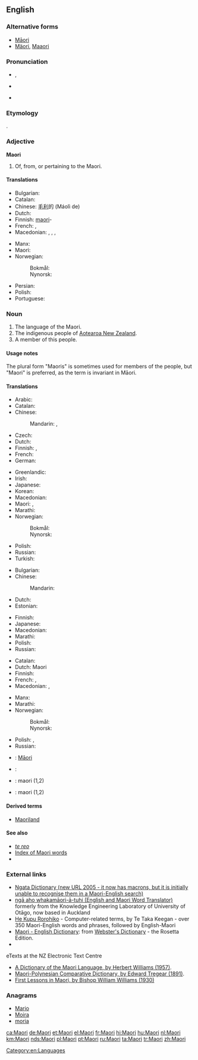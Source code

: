 {{also|maori|māori|Māori}}
==English==
{{interwiktionary|code=mi}}
{{wikipedia}}

===Alternative forms===
* [[Māori]] {{qualifier|preferred usage in Māori text}}
* [[Mäori]], [[Maaori]] {{qualifier|alternative usage in Māori text when macrons are not available}}

===Pronunciation===
* {{IPA|/ˈmaʊri/}}, {{X-SAMPA|/"maUri/}}
* {{a|US|dialectal}} {{IPA|/meɪ'(j)ɔːɹi/}}
* {{rhymes|aʊri}}

===Etymology===
{{etyl|mi|en}} {{term|māori||aborigine, native", "normal, ordinary, plain|lang=mi}}.

===Adjective===
'''Maori'''

# Of, from, or pertaining to the Maori.

====Translations====
{{trans-top|of, from, or pertaining to the Māori}}
* Bulgarian: {{t-|bg|маорски}}
* Catalan: {{t-|ca|maori}}
* Chinese: [[毛利]]的 (Máolì de)
* Dutch: {{t+|nl|Maori}}
* Finnish: [[maori]]-
* French: {{t+|fr|maori|m}}, {{t+|fr|maorie|f}}
* Macedonian: {{t-|mk|маорски|m|tr=máorski}},  {{t-|mk|маорска|f|tr=máorska}},  {{t-|mk|маорско|n|tr=máorsko}},  {{t-|mk|маорски|p|tr=máorski}}
{{trans-mid}}
* Manx: {{t-|gv|Maorach}}
* Maori: {{t-|mi|Māori}}
* Norwegian:
*: Bokmål: {{t-|nb|maorisk}}
*: Nynorsk: {{t-|nn|maorisk}}
* Persian: {{t+|fa|مائوری|tr=Mā'ori}}
* Polish: {{t-|pl|maoryski}}
* Portuguese: {{t+|pt|maori}}
{{trans-bottom}}

===Noun===
{{en-noun|~|Maori|Maoris}}

# The language of the Maori.
# The indigenous people of [[Aotearoa New Zealand]].
# A member of this people.

====Usage notes====
The plural form "Maoris" is sometimes used for members of the people, but "Maori" is preferred, as the term is invariant in Māori.

====Translations====
{{trans-top|language of the Māori}}
* Arabic: {{t-|ar|ماوري|m|tr=mauriy}}
* Catalan: {{t-|ca|maori|m}}
* Chinese:
*: Mandarin: {{t|cmn|毛利語|sc=Hani}},  {{t|cmn|毛利语|tr=Máolì-yǔ|sc=Hani}}
* Czech: {{t-|cs|maorština|f}}
* Dutch: {{t+|nl|Maori|n}}
* Finnish: {{t+|fi|maori}}, {{t-|fi|maorin kieli}}
* French: {{t+|fr|maori|m}}
* German: {{t+|de|Maori|n}}
{{trans-mid}}
* Greenlandic: {{t-|kl|Maorimiutut}}
* Irish: {{t-|ga|Maorais|f}}
* Japanese: {{t+|ja|マオリ語|tr=Maori-go}}
* Korean: {{t-|ko|마오리어|tr=Maori-eo|sc=Hang}}
* Macedonian: {{t-|mk|маорски|m|tr=máorski}}
* Maori: {{t-|mi|te reo Māori}},  {{t-|mi|Māori}}
* Marathi: {{t-|mr|माओरी|f|tr=māorī|sc=Deva}}
* Norwegian:
*: Bokmål: {{t+|nb|maori}}
*: Nynorsk: {{t-|nn|maori}}
* Polish: {{t-|pl|maoryski|m}}
* Russian: {{t+|ru|маори|m|tr=máori}}
* Turkish: {{t+|tr|Maori dili}}
{{trans-bottom}}

{{trans-top|indigenous people of Aotearoa New Zealand}}
* Bulgarian: {{t-|bg|маори|p}}
* Chinese:
*: Mandarin: {{t|cmn|毛利人|tr=Máolì-rén|sc=Hani}}
* Dutch: {{t+|nl|Maori|p}}
* Estonian: {{t-|et|maur}}
{{trans-mid}}
* Finnish: {{t-|fi|maorit|p}}
* Japanese: {{t-|ja|マオリ人|tr=Maori-jin}}
* Macedonian: {{t-|mk|Маори|p|tr=Máori}}
* Marathi: {{t-|mr|माओरी|tr=māorī|sc=Deva}}
* Polish: {{t-|pl|Maorysi|p}}
* Russian: {{t+|ru|маори|m|f|tr=máori}}
{{trans-bottom}}

{{trans-top|member of the people of New Zealand}}
* Catalan: {{t-|ca|maori|m|f}}
* Dutch: Maori {{g|m|f}}
* Finnish: {{t+|fi|maori}}
* French: {{t+|fr|Maori|m}}, {{t-|fr|Maorie|f}}
* Macedonian: {{t-|mk|Маор|m|tr=Máor}},  {{t-|mk|Маорка|f|tr=Máorka}}
{{trans-mid}}
* Manx: {{t-|gv|Maorach|m}}
* Marathi: {{t-|mr|माओरी|tr=māorī|sc=Deva}}
* Norwegian:
*: Bokmål: {{t+|nb|maori|m}}
*: Nynorsk: {{t-|nn|maori|m}}
* Polish: {{t-|pl|Maorys|m}}, {{t-|pl|Maoryska|f}}
* Russian: {{t+|ru|маори|m|f|tr=máori}}
{{trans-bottom}}

{{checktrans-top}}
* {{ttbc|mi}}: [[Māori]]
* {{ttbc|fa}}: {{t+|fa|مائوری|tr=mā’ori}}
* {{ttbc|pt}}: maori (1,2)
* {{ttbc|sv}}: maori (1,2)
{{trans-bottom}}

====Derived terms====
* [[Maoriland]]

====See also====
* ''[[te reo]]''
* [[Index:Maori|Index of Maori words]]
* {{langcat}}

===External links===
* [http://www.learningmedia.co.nz/nz/online/ngata/ Ngata Dictionary (new URL 2005 - it now has macrons, but it is initially unable to recognise them in a Maori-English search)] <!-- Robin wrote to Learning Media about it a second time on 25 May -->
* [http://translator.kedri.info ngā aho whakamāori-ā-tuhi (English and Maori Word Translator)] formerly from the Knowledge Engineering Laboratory of University of Otāgo, now based in Auckland
* [http://www.cs.waikato.ac.nz/~tetaka/kupurorohiko.htm He Kupu Rorohiko] - Computer-related terms, by Te Taka Keegan - over 350 Maori-English words and phrases, followed by English-Maori
* [http://www.websters-online-dictionary.org/definition/Maori-english/ Maori - English Dictionary]: from [http://www.websters-online-dictionary.org/ Webster's Dictionary] - the Rosetta Edition.
* {{ISO 639|link=Ethnologue|1code=mi|code=mri}}
; eTexts at the NZ Electronic Text Centre
* [http://www.nzetc.org/tm/scholarly/tei-WillDict.html A Dictionary of the Maori Language, by Herbert Williams (1957)].
* [http://www.nzetc.org/tm/scholarly/tei-TreMaor.html Maori-Polynesian Comparative Dictionary, by Edward Tregear (1891)].
* [http://www.nzetc.org/tm/scholarly/tei-WilFirs.html First Lessons in Maori, by Bishop William Williams (1930)]

===Anagrams===
* [[Mario#English|Mario]]
* [[Moira#English|Moira]]
* [[moria#English|moria]]

[[Category:en:Languages]]

[[ca:Maori]]
[[de:Maori]]
[[et:Maori]]
[[el:Maori]]
[[fr:Maori]]
[[hi:Maori]]
[[hu:Maori]]
[[nl:Maori]]
[[km:Maori]]
[[nds:Maori]]
[[pl:Maori]]
[[pt:Maori]]
[[ru:Maori]]
[[ta:Maori]]
[[tr:Maori]]
[[zh:Maori]]